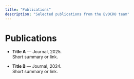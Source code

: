 ```yaml
---
title: "Publications"
description: "Selected publications from the EvOCRO team"
---
```


# Publications

- **Title A** — Journal, 2025.  
  Short summary or link.

- **Title B** — Journal, 2024.  
  Short summary or link.
